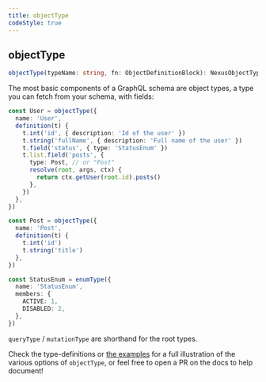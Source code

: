 ```yaml
---
title: objectType
codeStyle: true
---
```


## objectType

```ts
objectType(typeName: string, fn: ObjectDefinitionBlock): NexusObjectType
```

The most basic components of a GraphQL schema are object types, a type you can fetch from your schema, with fields:

```ts
const User = objectType({
  name: 'User',
  definition(t) {
    t.int('id', { description: 'Id of the user' })
    t.string('fullName', { description: 'Full name of the user' })
    t.field('status', { type: 'StatusEnum' })
    t.list.field('posts', {
      type: Post, // or "Post"
      resolve(root, args, ctx) {
        return ctx.getUser(root.id).posts()
      },
    })
  },
})

const Post = objectType({
  name: 'Post',
  definition(t) {
    t.int('id')
    t.string('title')
  },
})

const StatusEnum = enumType({
  name: 'StatusEnum',
  members: {
    ACTIVE: 1,
    DISABLED: 2,
  },
})
```

`queryType` / `mutationType` are shorthand for the root types.

Check the type-definitions or [the examples](https://github.com/graphql-nexus/nexus/tree/develop/examples) for a full illustration of the various options of `objectType`, or feel free to open a PR on the docs to help document!
